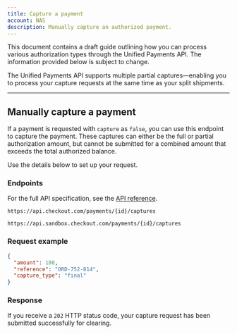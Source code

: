 ```yaml
---
title: Capture a payment
account: NAS
description: Manually capture an authorized payment.
---
```


<TipBox variant="note">

This document contains a draft guide outlining how you can process various authorization types through the Unified Payments API. The information provided below is subject to change.

</TipBox>

The Unified Payments API supports multiple partial captures—enabling you to process your capture requests at the same time as your split shipments.

---

## Manually capture a payment

If a payment is requested with `capture` as `false`, you can use this endpoint to capture the payment. These captures can either be the full or partial authorization amount, but cannot be submitted for a combined amount that exceeds the total authorized balance.

Use the details below to set up your request.

### Endpoints

For the full API specification, see the [API reference](https://api-reference.checkout.com/preview/crusoe/).

<tabs>
<tab title="Live">
<LineCodeWrapper type="post">

`https://api.checkout.com/payments/{id}/captures`

</LineCodeWrapper>
</tab>
<tab title="Sandbox">
<LineCodeWrapper type="post">

`https://api.sandbox.checkout.com/payments/{id}/captures`

</LineCodeWrapper>
</tab>
</tabs>

### Request example

```json
{
  "amount": 100,
  "reference": "ORD-752-814",
  "capture_type": "final"
}
```

### Response

If you receive a `202` HTTP status code, your capture request has been submitted successfully for clearing.
